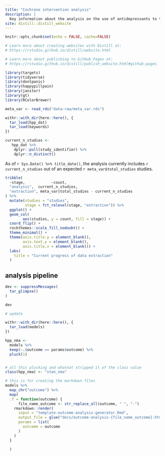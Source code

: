```yaml
---
title: "Cochrane intervention analysis"
description: |
  Key information about the analysis on the use of antidepressants to treat chronic pain
site: distill::distill_website
---
```


```r
knitr::opts_chunk$set(echo = FALSE, cache=FALSE)

# Learn more about creating websites with Distill at:
# https://rstudio.github.io/distill/website.html

# Learn more about publishing to GitHub Pages at:
# https://rstudio.github.io/distill/publish_website.html#github-pages

```


```r
library(targets)
library(tidyverse)
library(dontpanic)
library(happypillpain)
library(janitor)
library(gt)
library(RColorBrewer)

```


```r
meta_var <- read_rds("data-raw/meta_var.rds")

withr::with_dir(here::here(), {
  tar_load(hpp_dat)
  tar_load(keywords)
})
```

```r
current_n_studies <- 
   hpp_dat %>%
    dplyr::pull(study_identifier) %>%
    dplyr::n_distinct()

```

As of `r Sys.Date() %>% title_date()`, the analysis currently includes `r current_n_studies` out of an expected `r meta_var$total_studies` studies.

```r


tribble(
  ~stage,            ~count,
  "analysis",  current_n_studies,
  "extraction", meta_var$total_studies - current_n_studies
) %>% 
  mutate(studies = "studies",
         stage = fct_relevel(stage, "extraction")) %>%
  ggplot() +
  geom_col(
        aes(studies, y = count, fill = stage)) +
  coord_flip() +
  rockthemes::scale_fill_nodoubt() +
  theme_minimal() +
  theme(axis.title.y = element_blank(),
        axis.text.y = element_blank(),
        axis.title.x = element_blank()) +
  labs(
    title = "Current progress of data extraction"
  )


```

## analysis pipeline 

```r
dev <- suppressMessages(
  tar_glimpse()
)
```

```r
dev
```

```r
# update 
```


```r
withr::with_dir(here::here(), {
  tar_load(models)
})

hpp_nma <-
  models %>% 
  keep(~.$outcome == params$outcome) %>% 
  pluck(1)


# all this plucking and whatnot stripped it of the class value
class(hpp_nma) <- "stan_nma"

```

```r
# this is for creating the markdown files
models %>% 
  map_chr("outcome") %>% 
  map(
  .f = function(outcome) {
      file_name_outcome <- str_replace_all(outcome, " ", "-")  
    rmarkdown::render(
      input = "template-outcome-analysis-generator.Rmd",
      output_file = glue("docs/outcome-analysis-{file_name_outcome}.html"),
      params = list(
        outcome = outcome 
      )
    )
  }
  
  )


```

